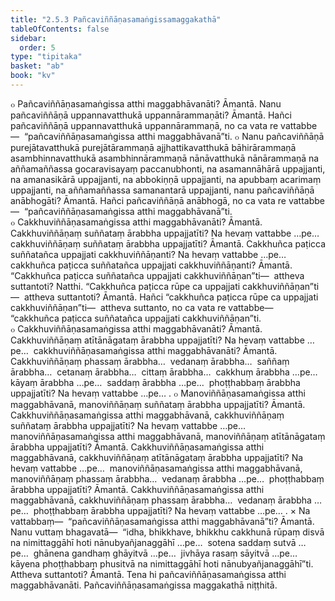 ```yaml
---
title: "2.5.3 Pañcaviññāṇasamaṅgissamaggakathā"
tableOfContents: false
sidebar:
  order: 5
type: "tipitaka"
basket: "ab"
book: "kv"
---
```



<DynamicBreadcrumb />

<Division number="576" book="kv">

<Paragraph number="1946" book="kv">
๐ Pañcaviññāṇasamaṅgissa atthi maggabhāvanāti? Āmantā. Nanu pañcaviññāṇā uppannavatthukā uppannārammaṇāti? Āmantā. Hañci pañcaviññāṇā uppannavatthukā uppannārammaṇā, no ca vata re vattabbe—  “pañcaviññāṇasamaṅgissa atthi maggabhāvanā”ti.
</Paragraph>

<Paragraph number="1947" book="kv">
๐ Nanu pañcaviññāṇā purejātavatthukā purejātārammaṇā ajjhattikavatthukā bāhirārammaṇā asambhinnavatthukā asambhinnārammaṇā nānāvatthukā nānārammaṇā na aññamaññassa gocaravisayaṃ paccanubhonti, na asamannāhārā uppajjanti, na amanasikārā uppajjanti, na abbokiṇṇā uppajjanti, na apubbaṃ acarimaṃ uppajjanti, na aññamaññassa samanantarā uppajjanti, nanu pañcaviññāṇā anābhogāti? Āmantā. Hañci pañcaviññāṇā anābhogā, no ca vata re vattabbe—  “pañcaviññāṇasamaṅgissa atthi maggabhāvanā”ti.
</Paragraph>

</Division>
<Division number="577" book="kv">

<Paragraph number="1948" book="kv">
๐ Cakkhuviññāṇasamaṅgissa atthi maggabhāvanāti? Āmantā. Cakkhuviññāṇaṃ suññataṃ ārabbha uppajjatīti? Na hevaṃ vattabbe …pe…  cakkhuviññāṇaṃ suññataṃ ārabbha uppajjatīti? Āmantā. Cakkhuñca paṭicca suññatañca uppajjati cakkhuviññāṇanti? Na hevaṃ vattabbe …pe…  cakkhuñca paṭicca suññatañca uppajjati cakkhuviññāṇanti? Āmantā. “Cakkhuñca paṭicca suññatañca uppajjati cakkhuviññāṇan”ti—  attheva suttantoti? Natthi. “Cakkhuñca paṭicca rūpe ca uppajjati cakkhuviññāṇan”ti—  attheva suttantoti? Āmantā. Hañci “cakkhuñca paṭicca rūpe ca uppajjati cakkhuviññāṇan”ti—  attheva suttanto, no ca vata re vattabbe—  “cakkhuñca paṭicca suññatañca uppajjati cakkhuviññāṇan”ti.
</Paragraph>

</Division>
<Division number="578" book="kv">

<Paragraph number="1949" book="kv">
๐ Cakkhuviññāṇasamaṅgissa atthi maggabhāvanāti? Āmantā. Cakkhuviññāṇaṃ atītānāgataṃ ārabbha uppajjatīti? Na hevaṃ vattabbe …pe…  cakkhuviññāṇasamaṅgissa atthi maggabhāvanāti? Āmantā. Cakkhuviññāṇaṃ phassaṃ ārabbha…  vedanaṃ ārabbha…  saññaṃ ārabbha…  cetanaṃ ārabbha…  cittaṃ ārabbha…  cakkhuṃ ārabbha …pe…  kāyaṃ ārabbha …pe…  saddaṃ ārabbha …pe…  phoṭṭhabbaṃ ārabbha uppajjatīti? Na hevaṃ vattabbe …pe… .
</Paragraph>

<Paragraph number="1950" book="kv">
๐ Manoviññāṇasamaṅgissa atthi maggabhāvanā, manoviññāṇaṃ suññataṃ ārabbha uppajjatīti? Āmantā. Cakkhuviññāṇasamaṅgissa atthi maggabhāvanā, cakkhuviññāṇaṃ suññataṃ ārabbha uppajjatīti? Na hevaṃ vattabbe …pe…  manoviññāṇasamaṅgissa atthi maggabhāvanā, manoviññāṇaṃ atītānāgataṃ ārabbha uppajjatīti? Āmantā. Cakkhuviññāṇasamaṅgissa atthi maggabhāvanā, cakkhuviññāṇaṃ atītānāgataṃ ārabbha uppajjatīti? Na hevaṃ vattabbe …pe…  manoviññāṇasamaṅgissa atthi maggabhāvanā, manoviññāṇaṃ phassaṃ ārabbha…  vedanaṃ ārabbha …pe…  phoṭṭhabbaṃ ārabbha uppajjatīti? Āmantā. Cakkhuviññāṇasamaṅgissa atthi maggabhāvanā, cakkhuviññāṇaṃ phassaṃ ārabbha…  vedanaṃ ārabbha …pe…  phoṭṭhabbaṃ ārabbha uppajjatīti? Na hevaṃ vattabbe …pe… .
</Paragraph>

</Division>
<Division number="579" book="kv">

<Paragraph number="1951" book="kv">
× Na vattabbaṃ—  “pañcaviññāṇasamaṅgissa atthi maggabhāvanā”ti? Āmantā. Nanu vuttaṃ bhagavatā—  “idha, bhikkhave, bhikkhu cakkhunā rūpaṃ disvā na nimittaggāhī hoti nānubyañjanaggāhī …pe…  sotena saddaṃ sutvā …pe…  ghānena gandhaṃ ghāyitvā …pe…  jivhāya rasaṃ sāyitvā …pe…  kāyena phoṭṭhabbaṃ phusitvā na nimittaggāhī hoti nānubyañjanaggāhī”ti. Attheva suttantoti? Āmantā. Tena hi pañcaviññāṇasamaṅgissa atthi maggabhāvanāti.

</Paragraph>
</Division>

<Paragraph number="1952" type="center" book="kv">
Pañcaviññāṇasamaṅgissa maggakathā niṭṭhitā.
</Paragraph>